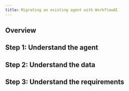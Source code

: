 ```yaml
---
title: Migrating an existing agent with WorkflowAI
---
```


## Overview

## Step 1: Understand the agent

## Step 2: Understand the data

## Step 3: Understand the requirements
